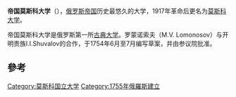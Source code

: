 {{expand english|time=2021-01-01}}
{{expand Russian|time=2021-01-01}}
{{Unreferenced|time=2021-05-17T01:14:44+00:00}}
{{Infobox university
| name              = 帝国莫斯科大学
| native_name       = 
| native_name_lang  = 
| image             = Первое здание Московского университета.jpg
| caption           = 校舍
| latin_name        = 
| other_name        = <!--or, other_names-->
| former_name       = <!--or, former_names-->
| motto             = Science is the clear knowledge of truth, the enlightenment of the mind
| motto_lang        = 
| type              = 俄羅斯帝國的帝國大學
| established       = 1755年
| closed            = 1917年
| founder           = {{le|伊万·舒瓦洛夫|Ivan Shuvalov}}
| other             = 
| address           = <!-- Please discuss before using -->
| city              = [[莫斯科|莫斯科]]
| country           = [[俄罗斯帝国|俄罗斯帝国]]
| coordinates       = <!-- {{Coord}} -->
| free_label        = 
| free              = 
| website           = <!-- {{URL|example.com}} -->
}}
'''帝国莫斯科大学'''（{{lang-ru|Императорский Московский университет}}），[[俄罗斯帝国|俄罗斯帝国]]历史最悠久的大学，1917年革命后更名为[[莫斯科大学|莫斯科大学]]。

帝国莫斯科大学是俄罗斯第一所[[古典大学|古典大学]]。罗蒙诺索夫（M.V. Lomonosov）与开明贵族I.I.Shuvalov的合作，于1754年6月至7月编写草案，并由参议院批准。

== 參考 ==
{{reflist}}

{{Commons category|Imperial Moscow University}}

{{coord|display=title}}
{{normdaten}}
[[Category:莫斯科国立大学|Category:莫斯科国立大学]]
[[Category:1755年俄羅斯建立|Category:1755年俄羅斯建立]]